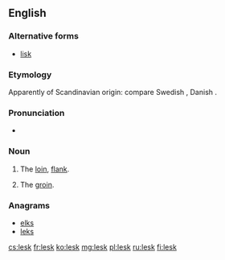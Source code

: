 ==English==

===Alternative forms===
* [[lisk]]

===Etymology===
Apparently of Scandinavian origin: compare Swedish {{term|ljumske|lang=sv}}, Danish {{term|lyske|lang=da}}.

===Pronunciation===
* {{IPA|/lɛsk/}}

===Noun===
{{en-noun}}

# {{dialectal}} The [[loin]], [[flank]].
# {{dialectal}} The [[groin]].

===Anagrams===
* [[elks#English|elks]]
* [[leks#English|leks]]

[[cs:lesk]]
[[fr:lesk]]
[[ko:lesk]]
[[mg:lesk]]
[[pl:lesk]]
[[ru:lesk]]
[[fi:lesk]]